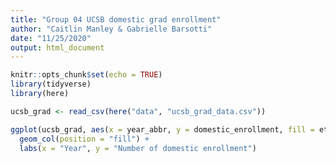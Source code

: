 ```yaml
---
title: "Group 04 UCSB domestic grad enrollment"
author: "Caitlin Manley & Gabrielle Barsotti"
date: "11/25/2020"
output: html_document
---
```


```r
knitr::opts_chunk$set(echo = TRUE)
library(tidyverse)
library(here)
```

```r

ucsb_grad <- read_csv(here("data", "ucsb_grad_data.csv"))

```


```r
ggplot(ucsb_grad, aes(x = year_abbr, y = domestic_enrollment, fill = ethnicity)) +
  geom_col(position = "fill") +
  labs(x = "Year", y = "Number of domestic enrollment")
```

